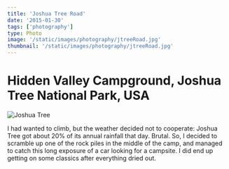 ```yaml
---
title: 'Joshua Tree Road'
date: '2015-01-30'
tags: ['photography']
type: Photo
image: '/static/images/photography/jtreeRoad.jpg'
thumbnail: '/static/images/photography/jtreeRoad.jpg'
---
```


# Hidden Valley Campground, Joshua Tree National Park, USA

![Joshua Tree](/static/images/photography/jtree-road.jpg)

I had wanted to climb, but the weather decided not to cooperate: Joshua Tree got about 20% of its annual rainfall that day. Brutal. So, I decided to scramble up one of the rock piles in the middle of the camp, and managed to catch this long exposure of a car looking for a campsite. I did end up getting on some classics after everything dried out.
